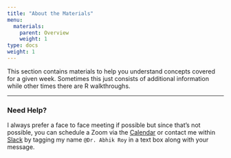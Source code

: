 ```yaml
---
title: "About the Materials"
menu:
  materials:
    parent: Overview
    weight: 1
type: docs
weight: 1
---
```


This section contains materials to help you understand concepts covered for a given week. Sometimes this just consists of additional information while other times there are R walkthroughs.

<hr />

### Need Help?
I always prefer a face to face meeting if possible but since that's not possible, you can schedule a Zoom via the [Calendar](https://calendly.com/nopiecharts){target="_blank"} or contact me within [Slack](https://2021edp613.slack.com){target="_blank"} by tagging my name `@Dr. Abhik Roy` in a text box along with your message.
